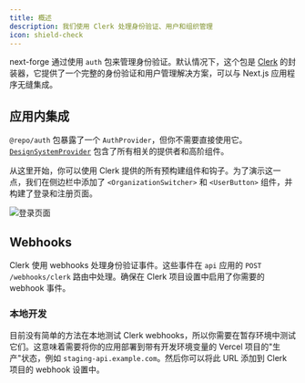 ```yaml
---
title: 概述
description: 我们使用 Clerk 处理身份验证、用户和组织管理
icon: shield-check
---
```


next-forge 通过使用 `auth` 包来管理身份验证。默认情况下，这个包是 [Clerk](https://clerk.com/) 的封装器，它提供了一个完整的身份验证和用户管理解决方案，可以与 Next.js 应用程序无缝集成。

## 应用内集成

`@repo/auth` 包暴露了一个 `AuthProvider`，但你不需要直接使用它。[`DesignSystemProvider`](/design-system/provider) 包含了所有相关的提供者和高阶组件。

从这里开始，你可以使用 Clerk 提供的所有预构建组件和钩子。为了演示这一点，我们在侧边栏中添加了 `<OrganizationSwitcher>` 和 `<UserButton>` 组件，并构建了登录和注册页面。

<Frame>
  <img src="/images/sign-in.png" alt="登录页面" />
</Frame>

## Webhooks

Clerk 使用 webhooks 处理身份验证事件。这些事件在 `api` 应用的 `POST /webhooks/clerk` 路由中处理。确保在 Clerk 项目设置中启用了你需要的 webhook 事件。

### 本地开发

目前没有简单的方法在本地测试 Clerk webhooks，所以你需要在暂存环境中测试它们。这意味着需要将你的应用部署到带有开发环境变量的 Vercel 项目的"生产"状态，例如 `staging-api.example.com`。然后你可以将此 URL 添加到 Clerk 项目的 webhook 设置中。
